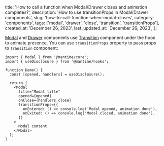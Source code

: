 
  title:
    'How to call a function when Modal/Drawer closes and animation completes?',
  description:
    'How to use transitionProps in Modal/Drawer components',
  slug: 'how-to-call-function-when-modal-closes',
  category: 'components',
  tags: ['modal', 'drawer', 'close', 'transition', 'transitionProps'],
  created_at: 'December 26, 2023',
  last_updated_at: 'December 26, 2023',
};


[Modal](https://mantine.dev/core/modal/) and [Drawer](https://mantine.dev/core/drawer/) components
use [Transition](https://mantine.dev/core/transition/) component under the hood to animate
presence. You can use `transitionProps` property to pass props to `Transition` component:

```tsx
import { Modal } from '@mantine/core';
import { useDisclosure } from '@mantine/hooks';

function Demo() {
  const [opened, handlers] = useDisclosure();

  return (
    <Modal
      title="Modal title"
      opened={opened}
      onClose={handlers.close}
      transitionProps={{
        onEntered: () => console.log('Modal opened, animation done'),
        onExited: () => console.log('Modal closed, animation done'),
      }}
    >
      Modal content
    </Modal>
  );
}
```

